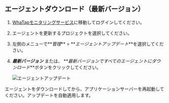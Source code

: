 ## エージェントダウンロード（最新バージョン）

1.  [WhaTapモニタリングサービス](https://service.whatap.io)に移動してログインしてください。

2.  エージェントを更新するプロジェクトを選択してください。

3.  左側のメニューで**_管理_** > **_エージェントアップデート_**を選択してください。

4.  **_最新バージョン_** または、 **_最新バージョンですべてのエージェントにダウンロード_**ボタンをクリックしてください。

    ![エージェントアップデート](/img/java-update-agent.png)

エージェントをダウンロードしてから、アプリケーションサーバーを再起動してください。アップデートを自動適用します。
